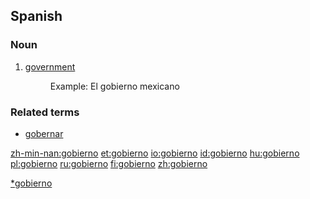 ==Spanish==
===Noun===
{{es-noun-m}}

#[[government]]
#:Example: El gobierno mexicano

===Related terms===
* [[gobernar]]

[[Category:es:Government|*gobierno]]

[[zh-min-nan:gobierno]]
[[et:gobierno]]
[[io:gobierno]]
[[id:gobierno]]
[[hu:gobierno]]
[[pl:gobierno]]
[[ru:gobierno]]
[[fi:gobierno]]
[[zh:gobierno]]